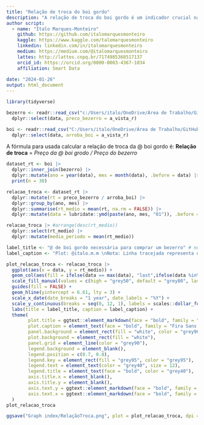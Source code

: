 ```yaml
---
title: "Relação de troca do boi gordo"
description: "A relação de troca do boi gordo é um indicador crucial na pecuária, destacando a proporção entre o preço de venda do boi gordo e o custo de aquisição de outros produtos, como gado de reposição. Essa métrica não apenas sinaliza a viabilidade econômica da transição entre fases do ciclo pecuário, mas também indica a capacidade do pecuarista em adquirir animais de reposição ou investir em outros insumos essenciais para a produção. Uma relação de troca favorável sugere uma maior capacidade de compra, enquanto uma relação desfavorável pode impactar as decisões estratégicas do pecuarista em termos de retenção, venda ou investimento no seu rebanho."
author script: 
  - name: "Ítalo Marques-Monteiro"
    github: https://github.com/italomarquesmonteiro
    kaggle: https://www.kaggle.com/talomarquesmonteiro
    linkedin: linkedin.com/in/italomarquesmonteiro
    medium: https://medium.com/@italomarquesmonteiro
    lattes: http://lattes.cnpq.br/7174985368517137
    orcid_id: https://orcid.org/0000-0003-4367-1034
    affiliation: Smart Data
        
date: "2024-01-26"
output: html_document
---
```


```r
library(tidyverse)
```

```r
bezerro <- readr::read_csv("c:/Users/italo/OneDrive/Área de Trabalho/GitHub/cepea-esalq/Dataset cepea/CalfPrice.csv") |> # nolint
  dplyr::select(data, preco_bezerro = a_vista_r)

boi <- readr::read_csv("C:/Users/italo/OneDrive/Área de Trabalho/GitHub/cepea-esalq/Dataset cepea/CepeaBoiGordo.csv" ) |> # nolint 
  dplyr::select(data, arroba_boi = a_vista_r)
```

A fórmula para usada calcular a relação de troca da @ boi gordo é:
  **Relação de troca** = *Preço da @ boi grodo / Preço do bezerro*

```r
dataset_rt <- boi |>
  dplyr::inner_join(bezerro) |>
  dplyr::mutate(ano = year(data), mes = month(data), .before = data) |>
  print(n = 30)
```

```r
relacao_troca <- dataset_rt |>
  dplyr::mutate(rt = preco_bezerro / arroba_boi) |>
  dplyr::group_by(ano, mes) |>
  dplyr::summarise(rt_medio = mean(rt, na.rm = FALSE)) |>
  dplyr::mutate(data = lubridate::ymd(paste(ano, mes, "01")), .before = rt_medio) # nolint
```

```r
relacao_troca |> #arrange(desc(rt_medio))
  dplyr::select(rt_medio) |>
  dplyr::mutate(media_periodo = mean(rt_medio))
```

```r
label_title <- "@ de boi gordo necessária para comprar um bezerro" # nolint
label_caption <- "Plot: @italo.m.m \nNota: Linha tracejada representa o valor médio do período.  \nDados: Centro de Estudos Avançados em Economia Aplicada (Cepea)" # nolint
```
  
  
```r
plot_relacao_troca <- relacao_troca |>
  ggplot(aes(x = data, y = rt_medio)) +
  geom_col(aes(fill = ifelse(data == max(data), "last",ifelse(data %in% c("2021-10-01", "2004-11-01", "2024-01-01"),"high", "default")))) + # nolint
  scale_fill_manual(values = c(high = "grey50", default = "grey80", last = "goldenrod1", color = "black")) + # nolint
  guides(fill = FALSE) +
  geom_hline(yintercept = 6.61, lty = 3) +
  scale_x_date(date_breaks = "1 year", date_labels = "%Y") +
  scale_y_continuous(breaks = seq(0, 12, 1), labels = scales::dollar_format(prefix = "", suffix = "@")) + # nolint
  labs(title = label_title, caption = label_caption) +
  theme(
        plot.title = ggtext::element_markdown(face = "bold", family = "Source Sans Pro", size = 25, hjust = 0, color = "grey40",), # nolint
        plot.caption = element_text(face = "bold", family = "Fira Sans Pro", size = 12, color = "gray70"), # nolint
        panel.background = element_rect(fill = "white", color = "grey90"),
        plot.background = element_rect(fill = "white"),
        panel.grid = element_line(color = "grey90"),
        legend.background = element_blank(),
        legend.position = c(0.7, 0.8),
        legend.key = element_rect(fill = "grey95", color = "grey95"),
        legend.text = element_text(color = "grey40", size = 12),
        legend.title = element_text(face = "bold", color = "grey40"),
        axis.title.x = element_blank(),
        axis.title.y = element_blank(),
        axis.text.y = ggtext::element_markdown(face = "bold", family = "Fira Sans",size = 8, hjust = 0, color = "gray50"), # nolint,
        axis.text.x = ggtext::element_markdown(face = "bold", family = "Fira Sans",size = 8, color = "gray50", angle = 90, hjust = 1, vjust = 1) # nolint
  )
plot_relacao_troca
```

```r
ggsave("Graph index/RelaçãoTroca.png", plot = plot_relacao_troca, dpi = 300)
```